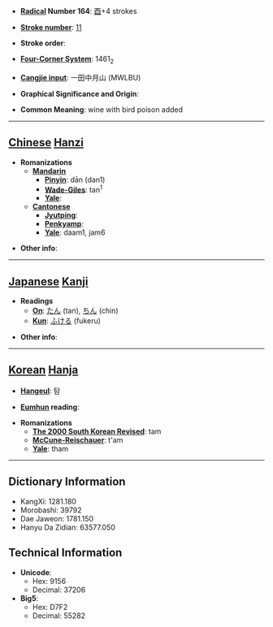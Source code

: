 * '''[[Wiktionary:Chinese radical index| Radical]] Number 164''': [[Wiktionary:Chinese radical index 酉|酉]]+4 strokes

* '''[[Wiktionary:Chinese total strokes index|Stroke number]]''': [[Wiktionary:Chinese total strokes index 11|11]]

* '''Stroke order''': 

* '''[[Wiktionary:Chinese four corner index|Four-Corner System]]''': 1461<sub>2</sub>

* '''[[Wiktionary:Chinese Cangjie index|Cangjie input]]''': 一田中月山 (MWLBU)

* '''Graphical Significance and Origin''': 

* '''Common Meaning''': wine with bird poison added

----

== [[Chinese]] [[Hanzi]] ==

* '''Romanizations'''
** '''[[Mandarin]]'''
*** '''[[Pinyin]]''': dān (dan1)
*** '''[[Wade-Giles]]''': tan<sup>1</sup>
*** '''[[Yale]]''': 
** '''[[Cantonese]]'''
*** '''[[Jyutping]]''':
*** '''[[Penkyamp]]''': 
*** '''[[Yale]]''': daam1, jam6

* '''Other info''': 

----

== [[Japanese]] [[Kanji]] ==

* '''Readings'''
** '''[[On]]''': [[たん]] (tan), [[ちん]] (chin)
** '''[[Kun]]''': [[ふける]] (fukeru)

* '''Other info''':  

----

== [[Korean]] [[Hanja]] ==

* '''[[Hangeul]]''': 탐

* '''[[Eumhun]] reading''': 

* '''Romanizations'''
** '''[[The 2000 South Korean Revised Romanization|The 2000 South Korean Revised]]''': tam
** '''[[McCune-Reischauer]]''': t'am
** '''[[Yale]]''': tham

----

== Dictionary Information ==

* KangXi: 1281.180
* Morobashi: 39792
* Dae Jaweon: 1781.150
* Hanyu Da Zidian: 63577.050

== Technical Information ==

* '''Unicode''':
** Hex: 9156
** Decimal: 37206
* '''Big5''':
** Hex: D7F2
** Decimal: 55282
